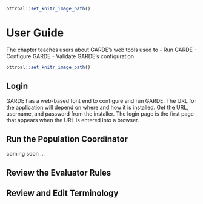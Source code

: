 ```r
ottrpal::set_knitr_image_path()
```

# User Guide

The chapter teaches users about GARDE's web tools used to
 - Run GARDE
 - Configure GARDE
 - Validate GARDE's configuration

```r
ottrpal::set_knitr_image_path()
```

## Login

GARDE has a web-based font end to configure and run GARDE. The URL for the application will depend on where and
how it is installed. Get the URL, username, and password from the installer. The login page is the first page that
appears when the URL is entered into a browser.

## Run the Population Coordinator

coming soon ...

## Review the Evaluator Rules


## Review and Edit Terminology

